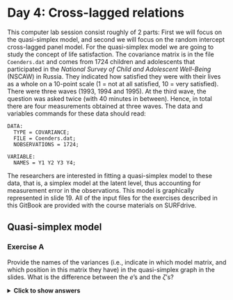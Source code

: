 # Day 4: Cross-lagged relations

This computer lab session consist roughly of 2 parts: First we will focus on the quasi-simplex model, and second we will focus on the random intercept cross-lagged panel model. For the quasi-simplex model we are going to study the concept of life satisfaction. The covariance matrix is in the file `Coenders.dat` and comes from 1724 children and adolescents that participated in the *National Survey of Child and Adolescent Well-Being* (NSCAW) in Russia. They indicated how satisfied they were with their lives as a whole on a 10-point scale (1 = not at all satisfied, 10 = very satisfied). There were three waves (1993, 1994 and 1995). At the third wave, the question was asked twice (with 40 minutes in between). Hence, in total there are four measurements obtained at three waves. The data and variables commands for these data should read:

```
DATA: 
  TYPE = COVARIANCE;
  FILE = Coenders.dat;
  NOBSERVATIONS = 1724;

VARIABLE: 
  NAMES = Y1 Y2 Y3 Y4;
```

The researchers are interested in fitting a quasi-simplex model to these data, that is, a simplex model at the latent level, thus accounting for measurement error in the observations. This model is graphically represented in slide 19. All of the input files for the exercises described in this GitBook are provided with the course materials on SURFdrive.


## Quasi-simplex model

### Exercise A
Provide the names of the variances (i.e., indicate in which model matrix, and which position in this matrix they have) in the quasi-simplex graph in the slides. What is the difference between the $e$’s and the $\zeta$’s?

<details>
  <summary><b>Click to show answers</b></summary>

$e$’s are residuals at the measurement level and can be found in the $\theta$-matrix. They only influence the observation at a single occasion in time. $\zeta$’s are residuals of the simplex process and can be found in the $\psi$-matrix. Their effect is carried forward to future observation through the autoregressive relationships. This difference allows Mplus to estimate both types of ``errors''. 

`r if(knitr::is_html_output()){"\\details"}`

### Exercise B
How would you specify the model in Mplus?

<details>
  <summary><b>Click to show answers</b></summary>
See the Mplus input file `Exercise B.inp`. 

`r if(knitr::is_html_output()){"\\details"}`

### Exercise C

Determine the number of degrees of freedom for this model (indicate how you obtained this number). Is it possible to estimate this model?

<details>
  <summary><b>Click to show answers</b></summary>

There are $\frac{4 \times 5}{2} = 10$ unique elements in $S$.

Free parameters:

- 4 residual variances at measurement level
- 1 factor variance
- 3 residual factor variances
- 3 regression parameters
- 11 parameters in total.

Therefore, we have $10 - 11 = -1$ *df*. It is not possible to estimate this model because we are trying to estimate more parameters than we have information in the data. 
`r if(knitr::is_html_output()){"\\details"}`

### Exercise D

To make sure a quasi-simplex model is identified, often the variances of the measurement errors are constrained to be equal over time. How can you do this in Mplus? How many *df* does this model have?

<details>
  <summary><b>Click to show answers</b></summary>

See the Mplus input file `Exercise E.inp` for how to constrain the measurement error variances over time. With constrained measurment error variances, we estimate 3 parameters less. So, we estimate $11 - 3 = 8$ and therefore have $10 - 8 = 2$ *df*. 

`r if(knitr::is_html_output()){"\\details"}`

### Exercise E
Run the model and report on the model fit.

<details>
  <summary><b>Click to show answers</b></summary>
We find the below fit indices: 

- $\chi^{2}$ = 13.29 with *df* = 2, $p = .0013$,
- RMSEA = .057,
- CFI = .994, and
- TLI = .981.

Except for $\chi^{2}$ test of model fit, the model seems to fit the data well. Note, however, that the sample size is very large and therefore the $\chi^{2}$ is likely to be significant, even for minor problems with model fit. 

`r if(knitr::is_html_output()){"\\details"}`

### Exercise F

The quasi-simplex model you just ran, led to the following warning:

```
WARNING: THE LATENT VARIABLE COVARIANCE MATRIX (PSI) IS NOT POSITIVE DEFINITE. THIS COULD INDICATE A NEGATIVE VARIANCE/RESIDUAL VARIANCE FOR A LATENT VARIABLE, A CORRELATION GREATER OR EQUAL TO ONE BETWEEN TWO LATENT VARIABLES, OR A LINEAR DEPENDENCY AMONG MORE THAN TWO LATENT VARIABLES. CHECK THE TECH4 OUTPUT FOR MORE INFORMATION. PROBLEM INVOLVING VARIABLE ETA4.
```

What is the problem? 

<details>
  <summary><b>Click to show answers</b></summary>

In your output, look at the reported (estimated) residual variances. We find that the residual variance of `ETA4` is estimated to be negative. This is a Heywood case and it is causing the warning to appear. Note however, that it is significant, so ``just" fixing it to 0 as a solution is probably not warrented here. 

`r if(knitr::is_html_output()){"\\details"}`

### Exercise G
As indicated in the description of the data, the third and fourth measurement were obtained at the same measurement wave (with only 40 minutes in between). Hence, the researchers proposed the following model instead of the regular quasi-simplex model. Explain why this model makes more sense for these data than the regular quasi-simplex model. Tip: check the description of the study at the beginning of this exercise. 

![Adjusted quasi-simplex model.](Simplex-adjusted.png){width=400px}

<details>
  <summary><b>Click to show answers</b></summary>
At each occasion there is a latent variable which represents Life Satisfaction. At the first two occasions there was only a single indicator of this latent variable, but at the third occasion there were two indicators.
`r if(knitr::is_html_output()){"\\details"}`

### Exercise H
How many *df* does this model have? Note that we keep the constraint on the variances of the measurement errors.

<details>
  <summary><b>Click to show answers</b></summary>
There are $\frac{4*5}{2} = 10$ unique elements in S. We freely estimate: 

- 1 constrained residual variances at measurement level
- 1 factor variance
- 2 residual factor variances
- 2 regression parameters
- 1 factor loading
- 7 parameters in total.

Therefore, we have $10 - 7 = 3$ *df*. 
`r if(knitr::is_html_output()){"\\details"}`

### Exercise I
Are these two models nested? If so, how? If not, why not, and how could we compare them?

<details>
  <summary><b>Click to show answers</b></summary>
Yes, they are nested: this model is a special case of the previous model, as it is based on having `ETA3` and `ETA4` from the previous model now being a single latent variable. That is, we can constrain the residual variance of `ETA4` to zero to get the alternative model. This gives us 1 *df* for the difference.
`r if(knitr::is_html_output()){"\\details"}`

### Exercise J
Specify this model in Mplus and run it. Report on the model fit.

<details>
  <summary><b>Click to show answers</b></summary>
See the Mplus input file `Excercise J.inp` for the model specification in Mplus. Apart from the $\chi^{2}$-test of model fit, the model fits well: 

- $\chi^{2} (3) = 27.37$, with $p < .001$,
- RMSEA = 0.069,
- CFI = 0.987,
- TLI = 0.973, and
- SRMR = 0.039.

`r if(knitr::is_html_output()){"\\details"}`

### Exercise K
Compare the two models to each other. What can you conclude?

<details>
  <summary><b>Click to show answers</b></summary>
Comparing both models using the $\Delta \chi^{2}$-test gives us $27.37 – 13.29 = 14.0$ with 1 *df* such that $p < .001$. This implies that imposing the restriction is not tenable. You can calculate the *p*-value of the $\Delta \chi^{2}$ using the `pchisq()`-function in R (with the `lower.tail` argument set to `FALSE`), or [an online tool](http://www.fourmilab.ch/rpkp/experiments/analysis/chiCalc.html)

Comparing the models using information criteria gives us AIC = 29593 and BIC = 29637 for the first model, and AIC = 29605 and BIC = 29643 for the second. In conclusion, all measures indicate the first model is better. However, the current model makes more theoretical sense, and the negative variance estimate in the first model is a problem. For these 2 reasons, we should prefer the current model.
`r if(knitr::is_html_output()){"\\details"}`

### Exercise L
Can you improve the second model in any way? Indicate which parameter you would add to your model, and what this parameter represents in substantive terms.

<details>
  <summary><b>Click to show answers</b></summary>
You can get the modification indices by adding `MOD` to the `OUTPUT` command. Here, the suggested BY statements make no sense (later life satisfaction as an indicator of previous life satisfaction). With regards to the ON statement, only the suggested effect of `ETA3 ON ETA1` makes sense as we then predict forwards in time. The WITH statement suggests adding a covariance between the residuals of `y3` and `y4`. If we add this covariance and look at the standardized results, we get a correlation. This correlation actually quite high: $.522$ (SE = .044), $p < .001$. 
`r if(knitr::is_html_output()){"\\details"}`

### Exercise M
Run a model in which you include the `Y3 WITH Y4` parameter. Where will this relationship end up in the model? Does it lead to a significant improvement? How would you interpret this additional parameter?

<details>
  <summary><b>Click to show answers</b></summary>
See `Exercise M.inp` for the Mplus specification of this model. The `Y3 WITH Y4` parameter is an additional covariance between the residuals of `y3` and `y4` (so not between `y3` and `y4` themselves). Model fit is quite good (except for the $\chi^{2}$-test of model fit): 

- $\chi^{2} (2) = 7.077$, $p = .0291$,
- RMSEA = 0.038,
- CFI = 0.997,
- TLI = 0.992, and 
- SRMR = 0.011. 

To compare this model to the previous model, we can do a the $\Delta \chi^{2}$-test: $27.37 – 7.08 = 20.29$, with 1 *df* such that $p < .001$, which implies that adding the covariance between the residuals leads to a significant improvement in model fit. This additional parameter implies that `y3` and `y4` have more in common with each other than what would be expected based on their common dependence on `ETA3`. Note that in the standardized results, the WITH statement can be interpreted as a correlation, and it is quite high: $.522$ (SE = .044), $p < .001$. 
`r if(knitr::is_html_output()){"\\details"}`

## CLPM & RI-CLPM
For the cross-lagged panel model (CLPM) and the random intercept cross-lagged panel model (RI-CLPM) we are going to analyze data that were reported in [Davies, Martin, Coe and Cummings (2016)](10.1017/S0954579416000237). The summary data (means, standard deviations and correlation matrix) are included in Davies.dat, and contains the means, standard deviations, and the correlation matrix. The number of observations is 232. There are 5 waves of data, taken when the child was 7, 8, 13, 14, and 15 years old. The order of the variables is:

- Child gender
- Parental education
- Interparental hostility (waves 1-5): composite score based on observational data and questionnaires, reflecting the degree of hostility between the parents
- Interparental dysphoria (waves 1-5): based on composite score based on observational data and questionnaires, reflecting the degree of dysphoria
- Child/adolescent insecurity in the relationship with the parents (waves 1-5)
- Psychological problems (waves 1-5): based on the subscales anxious/depressed, withdrawal, aggressive behaviors, and delinquency scales of the Child Behavior Checklist (CBCL), filled out by both parents.

Here we will focus on *Interparental dysphoria* and *Psychological problems* of the child. The DATA and VARIABLE commands should be:

```
DATA: 
  TYPE = MEANS STDEVIATIONS CORRELATION;
  FILE = Davies.dat;
  NOBSERVATIONS = 232;

VARIABLE: 
  NAMES = ChildGen ParentEd
  Hos1 Hos2 Hos3 Hos4 Hos5 Dys1 Dys2 Dys3 Dys4 Dys5
  Ins1 Ins2 Ins3 Ins4 Ins5 PsPr1 PsPr2 PsPr3 PsPr4 PsPr5;
  USEVARIABLES = Dys1-Dys5 PsPr1-PsPr5;
```

### Exercise A

How many sample statistics are there for this data set (focusing on the 5 measures of dysphoria and the 5 measures of psychological problems?

<details>
  <summary><b>Click to show answers</b></summary>

There are 10 observed variables such that there are $\frac{10*11}{2} = 55$ unique elements in the observed covariance matrix S, and 10 observed means in M. Therefore, there are 65 sample statistics in total.

`r if(knitr::is_html_output()){"\\details"}`

### Exercise B
We begin with an RI-CLPM (see slide 53). For now, do not impose any constraints on the parameters across time. Draw the model, and indicate which parameters will be estimated freely. How many parameters will be estimated in total? So how many *df* are there?

<details>
  <summary><b>Click to show answers</b></summary>
In the RI-CLPM we estimate:

- 2 variances for the random intercepts,
- 1 covariance between the random intercepts,
- 2 variances for the within-person centered variables at wave 1,
- 1 covariance between the within-person centered variables at wave 1,
- 8 residual variances (for the dynamic errors of both variables at wave 2-5),
- 4 covariances between the residuals (for the dynamics errors at waves 2-5),
- 16 lagged parameters (4 for each interval), and
- 10 means.

In total, we estimate 44 parameters such that we have $65 - 44 = 21$ *df*. 
`r if(knitr::is_html_output()){"\\details"}`

### Exercise C
Run the model. Check whether the number of *df* is correct. Also look at the TECH1 output, to see if you understand where the free parameters are. What is the model fit?

<details>
  <summary><b>Click to show answers</b></summary>
The input for this model is in `RICLPM.inp`. The model means are estimated in the $\nu$-matrix, no parameters are estimated in the $\theta$-matrix (measurement error variances), $\lambda$-matrix (factor loadings), or $\alpha$-matrix (means/intercepts of the latent variables). The variances and covariance of the random intercepts, the within-person centered variables at wave 1, and the dynamic errors at subsequent waves are all estimated in the $\psi$-matrix. The lagged regression coefficients are estimated in $\beta$.

Apart from the $\chi^{2}$-test of model, all fit indices indicate at least acceptable fit. 

- $\chi^{2} (21) = 41.451$, $p = .005$,
- RMSEA = 0.065,
- CFI = 0.979,
- TLI = 0.956, and
- SRMR = 0.029.

`r if(knitr::is_html_output()){"\\details"}`

### Exercise D
Include the significant standardized parameter estimates for the covariances (i.e., the WITH statements) and the lagged regression parameters (i.e., the ON statements) in the figure below. Indicate which part of the model is considered the between-person part, and which part is the within-person part.

![The bivariate random-intercept cross-lagged panel model with 5 repeated measures (waves).](figures/RICLPM-5waves.png){width=500px}

### Exercise E
Omit the random intercepts. How many parameters and *df* does this model have? What is the model fit?

<details>
  <summary><b>Click to show answers</b></summary>
The input for this model is `CLPMasRICLPM.inp`. The model has three parameters less (and thus 3 *df* more) than the previous model: 2 variances and the covariance for the random intercepts.

The model fit indices show that this model does not fit well: 

- $\chi^{2} (24) = 73.374$, $p < .001$,
- RMSEA = 0.094,
- CFI = 0.950,
- TLI = 0.907, and
- SRMR = 0.061.

`r if(knitr::is_html_output()){"\\details"}`

### Exercise F
Specify the CLPM and run this model. Compare it to the previous two models. How are these models related?

<details>
  <summary><b>Click to show answers</b></summary>
The input for this model is in `CLPM.inp`. This model is statistically identical to the previous model; these are different parameterizations of the same model. The model fit is therefore also exactly the same. Hence, this model is a special case of the RI-CLPM. 

Comparing the two models using a chi-square difference test gives: $\Delta \chi^{2} = 73.37 - 41.45 = 31.92$ with $24 – 21 = 3$ *df*, $p < .001$. Hence, the random intercepts should not be omitted; put differently, there are stable, trait-like difference between families in the two variables (parental dysphoria and psychological problems).

However, when constraints are placed on the bound of the parameter space (which is the case here, fixing a variance to 0 is its absolute minimum value), we should actually use the chi-bar-square test ($\bar{\chi}^{2}$-test; Stoel et al. 2006). The traditional $\Delta \chi^{2}$-test does not take into account that variances can only be positive and is therefore conservative. This means that if it is significant, we are certain that the correct test (i.e., the $\bar{\chi}^{2}$ test) would also be significant.  On the other hand, when the usual chi‐square test is not significant, we do not know anything about the result of the correct test (it can be significant or not significant).

If you are working in R with the lavaan-package, you can find more information about the $\bar{\chi}^{2}$-test at [jeroendmulder.github.io/RI-CLPM/lavaan.html#(bar{chi}^{2})-test](https://jeroendmulder.github.io/RI-CLPM/lavaan.html#(bar{chi}^{2})-test). For Mplus users, there is a [Shiny app by Rebecca Kuiper](https://www.uu.nl/staff/RMKuiper/Websites %2F Shiny apps) available as well. 

`r if(knitr::is_html_output()){"\\details"}`

### Exercise G
Include the significant standardized parameter estimates for the covariances and the lagged regression parameters in the figure below.

![The bivariate cross-lagged panel model with 5 repeated measures (waves).](figures/CLPM-5waves.png){width=500px}

### Exercise H

Discuss how the model results differ.

<details>
  <summary><b>Click to show answers</b></summary>

**Cross-lagged relationships**
In the RI-CLPM none of the cross-lagged parameters are significant. In contrast, in the CLPM there is a positive relationship from `PsPr1` to `Dys2`. This implies that higher levels of children’s psychological problems at age 7 are followed by higher levels of interparental dysphoria at age 8. Moreover, from age 14 to 15 both cross-lagged parameters are significant and positive, indicating that psychological problems are followed by increases in interparental dysphoria, but also that increased interparental dysphoria is followed by an increase in psychological problems for the adolescent.

**Autoregressive parameters**
The autoregressive parameters in the RI-CLPM are lower, and have larger SE’s, such that fewer reach significance. This is expected as within-person stability is now captures in the random intercepts, rather than in the autoregressive effects in the CLPM. 

**Correlations**
In the CLPM only the residual correlation at wave 2 is significant; it is negative, indicating that external effects tend to have an opposite effect on these two processes; increases in Dysphoria are accompanied by decreases in psychological problems and vice versa. In the RI-CLPM, the within-person correlation at wave 1 is not significantly different from zero; however, at waves 2, 3 and 4 the correlations between the residuals is significant and negative. At wave 5 the residual variance is not significant.

In the RI-CLPM there is also the correlation between the random intercepts (i.e., the trait-like difference between families). This turns out to be a very substantial correlation of .63: Hence, in contrast to the results from the CLPM and the within-level results from the RI-CLPM, there is a strong positive relationship between trait-like levels of interparental dysphoria and trait-like levels of psychological problems.

`r if(knitr::is_html_output()){"\\details"}`

